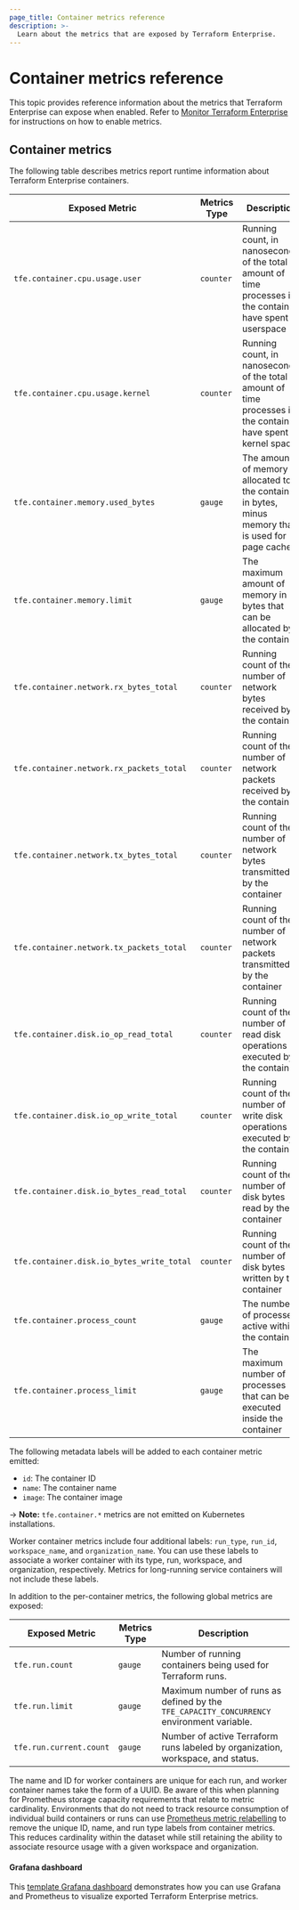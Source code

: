 ```yaml
---
page_title: Container metrics reference
description: >-
  Learn about the metrics that are exposed by Terraform Enterprise.
---
```


# Container metrics reference

This topic provides reference information about the metrics that Terraform Enterprise can expose when enabled. Refer to [Monitor Terraform Enterprise](/terraform/enterprise/deploy/manage/monitor) for instructions on how to enable metrics. 

## Container metrics

The following table describes metrics report runtime information about Terraform Enterprise containers.

| Exposed Metric                            | Metrics Type | Description                                                                                                      |
| ----------------------------------------- | ------------ | ---------------------------------------------------------------------------------------------------------------- |
| `tfe.container.cpu.usage.user`            | `counter`    | Running count, in nanoseconds, of the total amount of time processes in the container have spent in userspace    |
| `tfe.container.cpu.usage.kernel`          | `counter`    | Running count, in nanoseconds, of the total amount of time processes in the container have spent in kernel space |
| `tfe.container.memory.used_bytes`         | `gauge`      | The amount of memory allocated to the container in bytes, minus memory that is used for page cache               |
| `tfe.container.memory.limit`              | `gauge`      | The maximum amount of memory in bytes that can be allocated by the container                                     |
| `tfe.container.network.rx_bytes_total`    | `counter`    | Running count of the number of network bytes received by the container                                           |
| `tfe.container.network.rx_packets_total`  | `counter`    | Running count of the number of network packets received by the container                                         |
| `tfe.container.network.tx_bytes_total`    | `counter`    | Running count of the number of network bytes transmitted by the container                                        |
| `tfe.container.network.tx_packets_total`  | `counter`    | Running count of the number of network packets transmitted by the container                                      |
| `tfe.container.disk.io_op_read_total`     | `counter`    | Running count of the number of read disk operations executed by the container                                    |
| `tfe.container.disk.io_op_write_total`    | `counter`    | Running count of the number of write disk operations executed by the container                                   |
| `tfe.container.disk.io_bytes_read_total`  | `counter`    | Running count of the number of disk bytes read by the container                                                  |
| `tfe.container.disk.io_bytes_write_total` | `counter`    | Running count of the number of disk bytes written by the container                                               |
| `tfe.container.process_count`             | `gauge`      | The number of processes active within the container                                                              |
| `tfe.container.process_limit`             | `gauge`      | The maximum number of processes that can be executed inside the container                                        |

The following metadata labels will be added to each container metric emitted:

- `id`: The container ID
- `name`: The container name
- `image`: The container image

-> **Note:** `tfe.container.*` metrics are not emitted on Kubernetes
installations.

Worker container metrics include four additional labels: `run_type`, `run_id`,
`workspace_name`, and `organization_name`. You can use these labels to associate
a worker container with its type, run, workspace, and organization,
respectively. Metrics for long-running service containers will not include these
labels.

In addition to the per-container metrics, the following global metrics are
exposed:

| Exposed Metric          | Metrics Type | Description                                                                               |
| ----------------------- | ------------ | ----------------------------------------------------------------------------------------- |
| `tfe.run.count`         | `gauge `     | Number of running containers being used for Terraform runs.                               |
| `tfe.run.limit`         | `gauge`      | Maximum number of runs as defined by the `TFE_CAPACITY_CONCURRENCY` environment variable. |
| `tfe.run.current.count` | `gauge`      | Number of active Terraform runs labeled by organization, workspace, and status.           |

The name and ID for worker containers are unique for each run, and worker
container names take the form of a UUID. Be aware of this when planning for
Prometheus storage capacity requirements that relate to metric cardinality.
Environments that do not need to track resource consumption of individual build
containers or runs can use [Prometheus metric
relabelling](https://prometheus.io/docs/prometheus/latest/configuration/configuration/#metric_relabel_configs)
to remove the unique ID, name, and run type labels from container metrics. This
reduces cardinality within the dataset while still retaining the ability to
associate resource usage with a given workspace and organization.

#### Grafana dashboard

This [template Grafana dashboard](https://grafana.com/grafana/dashboards/15630)
demonstrates how you can use Grafana and Prometheus to visualize exported
Terraform Enterprise metrics.
